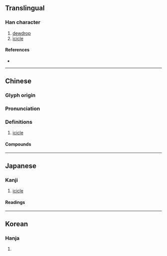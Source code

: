 {{character info}}
==Translingual==

===Han character===
{{Han char|rn=15|rad=冫|as=08|sn=10|four=|canj=IMDCI,YDCI|ids=⿰冫松}}

# [[dewdrop]]
# [[icicle]]

====References====
* {{Han ref|kx=0132.390|dkj=01663|dj=0296.270|hdz=10298.060|uh=51C7|ud=20935}}

----

==Chinese==
{{zh-forms}}

===Glyph origin===
{{Han etym}}

===Pronunciation===
{{zh-pron
|m=sōng
|mc=y
|oc=y
|cat=
}}

===Definitions===
{{zh-hanzi}}

# [[icicle]]

====Compounds====
{{zh-der|雨凇|霧凇}}

----

==Japanese==

===Kanji===
{{ja-kanji|grade=|rs=冫08}}

# [[icicle]]

====Readings====
{{ja-readings
|goon=しゅ, す
|kanon=しょう, そう
|kun=つらら-
}}

----

==Korean==

===Hanja===
{{ko-hanja|송}}

# {{rfdef|ko|sort=冫08}}